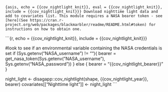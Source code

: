 ```{asis, echo = {{cov_nightlight_knit}}, eval = {{cov_nightlight_knit}}, include = {{cov_nightlight_knit}}}
Download nighttime light data and add to covariates list. This module requires a NASA bearer token - see [here](See https://cran.r-project.org/web/packages/blackmarbler/readme/README.html#token) for instructions on how to obtain one.
```

```{r, echo = {{cov_nightlight_knit}}, include = {{cov_nightlight_knit}}}

#look to see if an environmental variable containing the NASA credentials is set 
if (Sys.getenv("NASA_username") != ""){
  bearer = get_nasa_token(Sys.getenv("NASA_username"), Sys.getenv("NASA_password"))
} else {
  bearer = "{{cov_nightlight_bearer}}"
}

night_light <- disagapp::cov_nightlight(shape, {{cov_nightlight_year}}, bearer)
covariates[["Nighttime light"]] <- night_light
```
